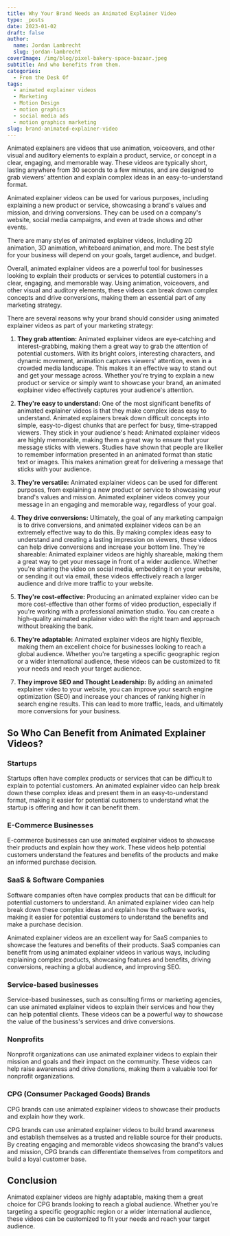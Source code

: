 ```yaml
---
title: Why Your Brand Needs an Animated Explainer Video
type: _posts
date: 2023-01-02
draft: false
author:
  name: Jordan Lambrecht
  slug: jordan-lambrecht
coverImage: /img/blog/pixel-bakery-space-bazaar.jpeg
subtitle: And who benefits from them.
categories:
  - From the Desk Of
tags:
  - animated explainer videos
  - Marketing
  - Motion Design
  - motion graphics
  - social media ads
  - motion graphics marketing
slug: brand-animated-explainer-video
---
```


Animated explainers are videos that use animation, voiceovers, and other visual and auditory elements to explain a product, service, or concept in a clear, engaging, and memorable way. These videos are typically short, lasting anywhere from 30 seconds to a few minutes, and are designed to grab viewers' attention and explain complex ideas in an easy-to-understand format.

Animated explainer videos can be used for various purposes, including explaining a new product or service, showcasing a brand's values and mission, and driving conversions. They can be used on a company's website, social media campaigns, and even at trade shows and other events.

There are many styles of animated explainer videos, including 2D animation, 3D animation, whiteboard animation, and more. The best style for your business will depend on your goals, target audience, and budget.

Overall, animated explainer videos are a powerful tool for businesses looking to explain their products or services to potential customers in a clear, engaging, and memorable way. Using animation, voiceovers, and other visual and auditory elements, these videos can break down complex concepts and drive conversions, making them an essential part of any marketing strategy.

There are several reasons why your brand should consider using animated explainer videos as part of your marketing strategy:

1. **They grab attention:** Animated explainer videos are eye-catching and interest-grabbing, making them a great way to grab the attention of potential customers. With its bright colors, interesting characters, and dynamic movement, animation captures viewers' attention, even in a crowded media landscape. This makes it an effective way to stand out and get your message across. Whether you're trying to explain a new product or service or simply want to showcase your brand, an animated explainer video effectively captures your audience's attention. 
2. **They're easy to understand:** One of the most significant benefits of animated explainer videos is that they make complex ideas easy to understand. Animated explainers break down difficult concepts into simple, easy-to-digest chunks that are perfect for busy, time-strapped viewers.
They stick in your audience's head: Animated explainer videos are highly memorable, making them a great way to ensure that your message sticks with viewers. Studies have shown that people are likelier to remember information presented in an animated format than static text or images. This makes animation great for delivering a message that sticks with your audience.
3. **They're versatile:** Animated explainer videos can be used for different purposes, from explaining a new product or service to showcasing your brand's values and mission. Animated explainer videos convey your message in an engaging and memorable way, regardless of your goal.

4. **They drive conversions:** Ultimately, the goal of any marketing campaign is to drive conversions, and animated explainer videos can be an extremely effective way to do this. By making complex ideas easy to understand and creating a lasting impression on viewers, these videos can help drive conversions and increase your bottom line.
They're shareable: Animated explainer videos are highly shareable, making them a great way to get your message in front of a wider audience. Whether you're sharing the video on social media, embedding it on your website, or sending it out via email, these videos effectively reach a larger audience and drive more traffic to your website.
5. **They're cost-effective:** Producing an animated explainer video can be more cost-effective than other forms of video production, especially if you're working with a professional animation studio. You can create a high-quality animated explainer video with the right team and approach without breaking the bank.
6. **They're adaptable:** Animated explainer videos are highly flexible, making them an excellent choice for businesses looking to reach a global audience. Whether you're targeting a specific geographic region or a wider international audience, these videos can be customized to fit your needs and reach your target audience.
7. **They improve SEO and Thought Leadership:** By adding an animated explainer video to your website, you can improve your search engine optimization (SEO) and increase your chances of ranking higher in search engine results. This can lead to more traffic, leads, and ultimately more conversions for your business.

## So Who Can Benefit from Animated Explainer Videos?

### Startups

Startups often have complex products or services that can be difficult to explain to potential customers. An animated explainer video can help break down these complex ideas and present them in an easy-to-understand format, making it easier for potential customers to understand what the startup is offering and how it can benefit them.

### E-Commerce Businesses

E-commerce businesses can use animated explainer videos to showcase their products and explain how they work. These videos help potential customers understand the features and benefits of the products and make an informed purchase decision.

### SaaS & Software Companies

Software companies often have complex products that can be difficult for potential customers to understand. An animated explainer video can help break down these complex ideas and explain how the software works, making it easier for potential customers to understand the benefits and make a purchase decision.

Animated explainer videos are an excellent way for SaaS companies to showcase the features and benefits of their products. SaaS companies can benefit from using animated explainer videos in various ways, including explaining complex products, showcasing features and benefits, driving conversions, reaching a global audience, and improving SEO.

### Service-based businesses
Service-based businesses, such as consulting firms or marketing agencies, can use animated explainer videos to explain their services and how they can help potential clients. These videos can be a powerful way to showcase the value of the business's services and drive conversions.

### Nonprofits
Nonprofit organizations can use animated explainer videos to explain their mission and goals and their impact on the community. These videos can help raise awareness and drive donations, making them a valuable tool for nonprofit organizations.

### CPG (Consumer Packaged Goods) Brands
CPG brands can use animated explainer videos to showcase their products and explain how they work. 

CPG brands can use animated explainer videos to build brand awareness and establish themselves as a trusted and reliable source for their products. By creating engaging and memorable videos showcasing the brand's values and mission, CPG brands can differentiate themselves from competitors and build a loyal customer base.

## Conclusion
Animated explainer videos are highly adaptable, making them a great choice for CPG brands looking to reach a global audience. Whether you're targeting a specific geographic region or a wider international audience, these videos can be customized to fit your needs and reach your target audience.